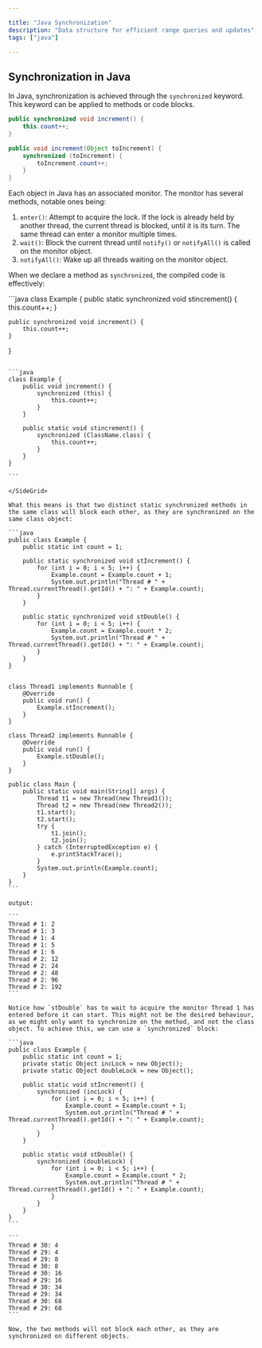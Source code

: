 ```yaml
---

title: "Java Synchronization"
description: "Data structure for efficient range queries and updates"
tags: ["java"]

---
```


## Synchronization in Java

In Java, synchronization is achieved through the `synchronized` keyword. This keyword can be applied to methods or code blocks.

```java
public synchronized void increment() {
    this.count++;
}

public void increment(Object toIncrement) {
    synchronized (toIncrement) {
        toIncrement.count++;
    }
}
```

Each object in Java has an associated monitor. The monitor has several methods, notable ones being:

1. `enter()`: Attempt to acquire the lock. If the lock is already held by another thread, the current thread is blocked, until it is its turn. The same thread can enter a monitor multiple times.
2. `wait()`: Block the current thread until `notify()` or `notifyAll()` is called on the monitor object.
3. `notifyAll()`: Wake up all threads waiting on the monitor object.

When we declare a method as `synchronized`, the compiled code is effectively:

<SideGrid>
```java
class Example {
    public static synchronized void stincrement() {
        this.count++;
    }

    public synchronized void increment() {
        this.count++;
    }

}

````

```java
class Example {
    public void increment() {
        synchronized (this) {
            this.count++;
        }
    }

    public static void stincrement() {
        synchronized (ClassName.class) {
            this.count++;
        }
    }
}

```

</SideGrid>

What this means is that two distinct static synchronized methods in the same class will block each other, as they are synchronized on the same class object:

```java
public class Example {
    public static int count = 1;

    public static synchronized void stIncrement() {
        for (int i = 0; i < 5; i++) {
            Example.count = Example.count + 1;
            System.out.println("Thread # " + Thread.currentThread().getId() + ": " + Example.count);
        }
    }

    public static synchronized void stDouble() {
        for (int i = 0; i < 5; i++) {
            Example.count = Example.count * 2;
            System.out.println("Thread # " + Thread.currentThread().getId() + ": " + Example.count);
        }
    }
}


class Thread1 implements Runnable {
    @Override
    public void run() {
        Example.stIncrement();
    }
}

class Thread2 implements Runnable {
    @Override
    public void run() {
        Example.stDouble();
    }
}

public class Main {
    public static void main(String[] args) {
        Thread t1 = new Thread(new Thread1());
        Thread t2 = new Thread(new Thread2());
        t1.start();
        t2.start();
        try {
            t1.join();
            t2.join();
        } catch (InterruptedException e) {
            e.printStackTrace();
        }
        System.out.println(Example.count);
    }
}
```

output:

```
Thread # 1: 2
Thread # 1: 3
Thread # 1: 4
Thread # 1: 5
Thread # 1: 6
Thread # 2: 12
Thread # 2: 24
Thread # 2: 48
Thread # 2: 96
Thread # 2: 192
```

Notice how `stDouble` has to wait to acquire the monitor Thread 1 has entered before it can start. This might not be the desired behaviour, as we might only want to synchronize on the method, and not the class object. To achieve this, we can use a `synchronized` block:

```java
public class Example {
    public static int count = 1;
    private static Object incLock = new Object();
    private static Object doubleLock = new Object();

    public static void stIncrement() {
        synchronized (incLock) {
            for (int i = 0; i < 5; i++) {
                Example.count = Example.count + 1;
                System.out.println("Thread # " + Thread.currentThread().getId() + ": " + Example.count);
            }
        }
    }

    public static void stDouble() {
        synchronized (doubleLock) {
            for (int i = 0; i < 5; i++) {
                Example.count = Example.count * 2;
                System.out.println("Thread # " + Thread.currentThread().getId() + ": " + Example.count);
            }
        }
    }
}
```

```
Thread # 30: 4
Thread # 29: 4
Thread # 29: 8
Thread # 30: 8
Thread # 30: 16
Thread # 29: 16
Thread # 30: 34
Thread # 29: 34
Thread # 30: 68
Thread # 29: 68
```

Now, the two methods will not block each other, as they are synchronized on different objects.
